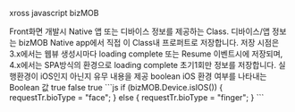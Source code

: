 <product>xross</product>
<language>javascript</language>
<Namespace>bizMOB</Namespace>

<class name="Device">
  <description>
    Front화면 개발시 Native 앱 또는 디바이스 정보를 제공하는 Class.
    디바이스/앱 정보는 bizMOB Native app에서 직접 이 Class내 프로퍼트로 저장합니다.
    저장 시점은 3.x에서는 웹뷰 생성시마다 loading complete 또는 Resume 이벤트시에 저장되며,
    4.x에서는 SPA방식의 환경으로 loading complete 초기1회만 정보를 저장합니다.
  </description>
  <method name="isIOS">
    <description>실행환경이 iOS인지 아닌지 유무 내용을 제공</description>
    <request />
    <response>
      <type>boolean</type>
      <response>iOS 환경 여부를 나타내는 Boolean 값</response>
      <value>
        <case condition="iOS 환경">true</case>
        <case condition="기타 환경">false</case>
      </value>
      <example>true</example>
    </response>
    <example>
    ```js
      if (bizMOB.Device.isIOS()) {
        requestTr.bioType = "face";
      } else {
        requestTr.bioType = "finger";
      }
    ```
    </example>
  </method>
</class>